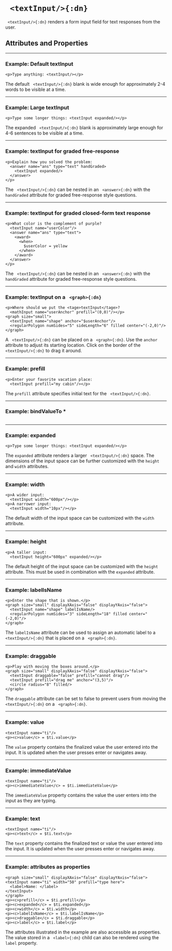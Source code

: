 

# ` <textInput/>{:dn}`

` <textInput/>{:dn}` renders a form input field for text responses from the user.

## Attributes and Properties 
 <AttrDisplay name='textInput'/> 
 <PropDisplay name='textInput'/>


---

### Example: Default <tage>textInput</tage>


```doenet-editor-horiz
<p>Type anything: <textInput/></p>
```



The default ` <textInput/>{:dn}` blank is wide enough for approximately 2-4 words to be visible at a time.



---

### Example: Large <tage>textInput</tage>


```doenet-editor-horiz
<p>Type some longer things: <textInput expanded/></p>
```



The expanded ` <textInput/>{:dn}` blank is approximately large enough for 4-6 sentences to be visible at a time.



---

### Example: <tage>textInput</tage> for graded free-response


```doenet-editor-horiz
<p>Explain how you solved the problem: 
  <answer name="ans" type="text" handGraded>
    <textInput expanded/>
  </answer>
</p>
```



The ` <textInput/>{:dn}` can be nested in an ` <answer>{:dn}` with the `handGraded` attribute for graded free-response style questions.



---

### Example: <tage>textInput</tage> for graded closed-form text response


```doenet-editor-horiz
<p>What color is the complement of purple? 
  <textInput name="userColor"/>
  <answer name="ans" type="text">
    <award>
      <when>
        $userColor = yellow
      </when>
    </award>
  </answer>
</p>
```



The ` <textInput/>{:dn}` can be nested in an ` <answer>{:dn}` with the `handGraded` attribute for graded free-response style questions.



---

### Example: <tage>textInput</tage> on a ` <graph>{:dn}`


```doenet-editor-horiz
<p>Where should we put the <tage>textInput</tage>? 
  <mathInput name="userAnchor" prefill="(0,0)"/></p>
<graph size="small"> 
  <textInput name="shape" anchor="$userAnchor"/>
  <regularPolygon numSides="5" sideLength="6" filled center="(-2,0)"/>
</graph>
```



A ` <textInput/>{:dn}` can be placed on a ` <graph>{:dn}`. Use the `anchor` attribute to adjust its starting location. Click on the border of the ` <textInput/>{:dn}` to drag it around.



---

### Example: prefill


```doenet-editor-horiz
<p>Enter your favorite vacation place: 
  <textInput prefill="my cabin"/></p>
```



The `prefill` attribute specifies initial text for the ` <textInput/>{:dn}`.



---

### Example: bindValueTo *


```doenet-editor-horiz
```







---

### Example: expanded


```doenet-editor-horiz
<p>Type some longer things: <textInput expanded/></p>
```



The `expanded` attribute renders a larger ` <textInput/>{:dn}` space. The dimensions of the input space can be further customized with the `height` and `width` attributes.



---

### Example: width


```doenet-editor-horiz
<p>A wider input: 
  <textInput width="600px"/></p>
<p>A narrower input: 
  <textInput width="10px"/></p>
```



The default width of the input space can be customized with the `width` attribute.



---

### Example: height


```doenet-editor-horiz
<p>A taller input: 
  <textInput height="600px" expanded/></p>
```



The default height of the input space can be customized with the `height` attribute. This must be used in combination with the `expanded` attribute.



---

### Example: labelIsName


```doenet-editor-horiz
<p>Enter the shape that is shown.</p>
<graph size="small" displayXAxis="false" displayYAxis="false"> 
  <textInput name="shape" labelIsName/>
  <regularPolygon numSides="3" sideLength="18" filled center="(-2,0)"/>
</graph>
```



The `labelIsName` attribute can be used to assign an automatic label to a ` <textInput/>{:dn}` that is placed on a ` <graph>{:dn}`.



---

### Example: draggable


```doenet-editor-horiz
<p>Play with moving the boxes around.</p>
<graph size="small" displayXAxis="false" displayYAxis="false"> 
  <textInput draggable="false" prefill="cannot drag"/>
  <textInput prefill="drag me" anchor="(3,5)"/>
  <circle radius="8" filled/>
</graph>
```



The `draggable` attribute can be set to false to prevent users from moving the ` <textInput/>{:dn}` on a ` <graph>{:dn}`.



---

### Example: value


```doenet-editor-horiz
<textInput name="ti"/>
<p><c>value</c> = $ti.value</p>
```



The `value` property contains the finalized value the user entered into the input.  It is updated when the user presses enter or navigates away.



---

### Example: immediateValue


```doenet-editor-horiz
<textInput name="ti"/>
<p><c>immediateValue</c> = $ti.immediateValue</p>
```



The `immediateValue` property contains the value the user enters into the input as they are typing.



---

### Example: text


```doenet-editor-horiz
<textInput name="ti"/>
<p><c>text</c> = $ti.text</p>
```



The `text` property contains the finalized text or value the user entered into the input.  It is updated when the user presses enter or navigates away.



---

### Example: attributes as properties


```doenet-editor-horiz
<graph size="small" displayXAxis="false" displayYAxis="false">
<textInput name="ti" width="50" prefill="type here">
  <label>Name: </label>
</textInput>
</graph>
<p><c>prefill</c> = $ti.prefill</p>
<p><c>expanded</c> = $ti.expanded</p>
<p><c>width</c> = $ti.width</p>
<p><c>labelIsName</c> = $ti.labelIsName</p>
<p><c>draggable</c> = $ti.draggable</p>
<p><c>label</c> = $ti.label</p>
```



The attributes illustrated in the example are also accessible as properties. The value stored in a ` <label>{:dn}` child can also be rendered using the `label` property.


